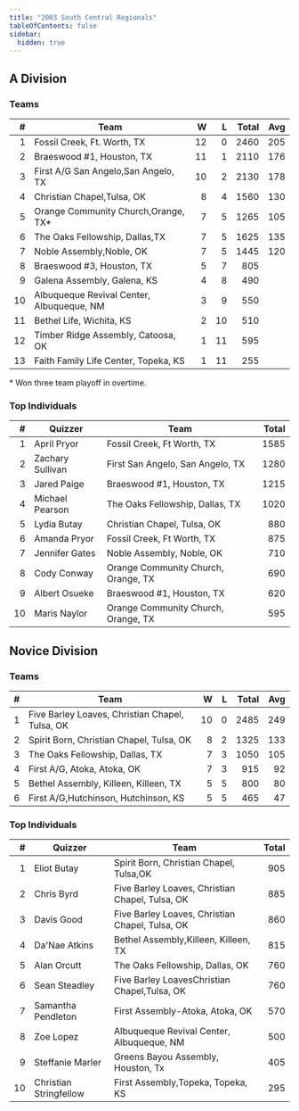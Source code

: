 ```yaml
---
title: "2003 South Central Regionals"
tableOfContents: false
sidebar:
  hidden: true
---
```


## A Division

### Teams

|    # | Team                                      |    W |    L | Total |  Avg |
| ---: | ----------------------------------------- | ---: | ---: | ----: | ---: |
|    1 | Fossil Creek, Ft. Worth, TX               |   12 |    0 |  2460 |  205 |
|    2 | Braeswood #1, Houston, TX                 |   11 |    1 |  2110 |  176 |
|    3 | First A/G San Angelo,San Angelo, TX       |   10 |    2 |  2130 |  178 |
|    4 | Christian Chapel,Tulsa, OK                |    8 |    4 |  1560 |  130 |
|    5 | Orange Community Church,Orange, TX*       |    7 |    5 |  1265 |  105 |
|    6 | The Oaks Fellowship, Dallas,TX            |    7 |    5 |  1625 |  135 |
|    7 | Noble Assembly,Noble, OK                  |    7 |    5 |  1445 |  120 |
|    8 | Braeswood #3, Houston, TX                 |    5 |    7 |   805 |      |
|    9 | Galena Assembly, Galena, KS               |    4 |    8 |   490 |      |
|   10 | Albuqueque Revival Center, Albuqueque, NM |    3 |    9 |   550 |      |
|   11 | Bethel Life, Wichita, KS                  |    2 |   10 |   510 |      |
|   12 | Timber Ridge Assembly, Catoosa, OK        |    1 |   11 |   595 |      |
|   13 | Faith Family Life Center, Topeka, KS      |    1 |   11 |   255 |      |

\* Won three team playoff in overtime.

### Top Individuals

|    # | Quizzer          | Team                                | Total |
| ---: | ---------------- | ----------------------------------- | ----: |
|    1 | April Pryor      | Fossil Creek, Ft Worth, TX          |  1585 |
|    2 | Zachary Sullivan | First San Angelo, San Angelo, TX    |  1280 |
|    3 | Jared Paige      | Braeswood #1, Houston, TX           |  1215 |
|    4 | Michael Pearson  | The Oaks Fellowship, Dallas, TX     |  1020 |
|    5 | Lydia Butay      | Christian Chapel, Tulsa, OK         |   880 |
|    6 | Amanda Pryor     | Fossil Creek, Ft Worth, TX          |   875 |
|    7 | Jennifer Gates   | Noble Assembly, Noble, OK           |   710 |
|    8 | Cody Conway      | Orange Community Church, Orange, TX |   690 |
|    9 | Albert Osueke    | Braeswood #1, Houston, TX           |   620 |
|   10 | Maris Naylor     | Orange Community Church, Orange, TX |   595 |

## Novice Division

### Teams

|    # | Team                                            |    W |    L | Total |  Avg |
| ---: | ----------------------------------------------- | ---: | ---: | ----: | ---: |
|    1 | Five Barley Loaves, Christian Chapel, Tulsa, OK |   10 |    0 |  2485 |  249 |
|    2 | Spirit Born, Christian Chapel, Tulsa, OK        |    8 |    2 |  1325 |  133 |
|    3 | The Oaks Fellowship, Dallas, TX                 |    7 |    3 |  1050 |  105 |
|    4 | First A/G, Atoka, Atoka, OK                     |    7 |    3 |   915 |   92 |
|    5 | Bethel Assembly, Killeen, Killeen, TX           |    5 |    5 |   800 |   80 |
|    6 | First A/G,Hutchinson, Hutchinson, KS            |    5 |    5 |   465 |   47 |

### Top Individuals

|    # | Quizzer                | Team                                            | Total |
| ---: | ---------------------- | ----------------------------------------------- | ----: |
|    1 | Eliot Butay            | Spirit Born, Christian Chapel, Tulsa,OK         |   905 |
|    2 | Chris Byrd             | Five Barley Loaves, Christian Chapel, Tulsa, OK |   885 |
|    3 | Davis Good             | Five Barley Loaves, Christian Chapel, Tulsa, OK |   860 |
|    4 | Da'Nae Atkins          | Bethel Assembly,Killeen, Killeen, TX            |   815 |
|    5 | Alan Orcutt            | The Oaks Fellowship, Dallas, OK                 |   760 |
|    6 | Sean Steadley          | Five Barley LoavesChristian Chapel,Tulsa, OK    |   760 |
|    7 | Samantha Pendleton     | First Assembly-Atoka, Atoka, OK                 |   570 |
|    8 | Zoe Lopez              | Albuqueque Revival Center, Albuqueque, NM       |   500 |
|    9 | Steffanie Marler       | Greens Bayou Assembly, Houston, Tx              |   405 |
|   10 | Christian Stringfellow | First Assembly,Topeka, Topeka, KS               |   295 |

